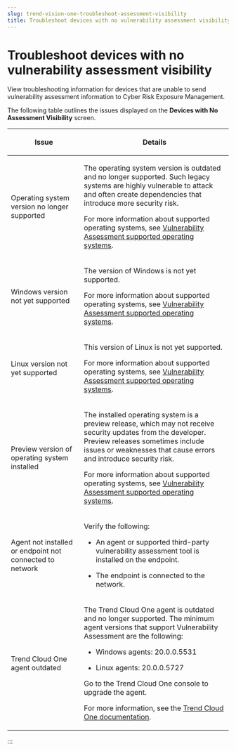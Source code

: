 ```yaml
---
slug: trend-vision-one-troubleshoot-assessment-visibility
title: Troubleshoot devices with no vulnerability assessment visibility
---
```

# Troubleshoot devices with no vulnerability assessment visibility

View troubleshooting information for devices that are unable to send vulnerability assessment information to Cyber Risk Exposure Management.

The following table outlines the issues displayed on the **Devices with No Assessment Visibility** screen.

<table>
<colgroup>
<col style="width: 33%" />
<col style="width: 67%" />
</colgroup>
<thead>
<tr>
<th><p>Issue</p></th>
<th><p>Details</p></th>
</tr>
</thead>
<tbody>
<tr>
<td><p>Operating system version no longer supported</p></td>
<td><p>The operating system version is outdated and no longer supported. Such legacy systems are highly vulnerable to attack and often create dependencies that introduce more security risk.</p>
<p>For more information about supported operating systems, see <a href="trend-vision-one-vulnerability-assessment-os">Vulnerability Assessment supported operating systems</a>.</p></td>
</tr>
<tr>
<td><p>Windows version not yet supported</p></td>
<td><p>The version of Windows is not yet supported.</p>
<p>For more information about supported operating systems, see <a href="trend-vision-one-vulnerability-assessment-os">Vulnerability Assessment supported operating systems</a>.</p></td>
</tr>
<tr>
<td><p>Linux version not yet supported</p></td>
<td><p>This version of Linux is not yet supported.</p>
<p>For more information about supported operating systems, see <a href="trend-vision-one-vulnerability-assessment-os">Vulnerability Assessment supported operating systems</a>.</p></td>
</tr>
<tr>
<td><p>Preview version of operating system installed</p></td>
<td><p>The installed operating system is a preview release, which may not receive security updates from the developer. Preview releases sometimes include issues or weaknesses that cause errors and introduce security risk.</p>
<p>For more information about supported operating systems, see <a href="trend-vision-one-vulnerability-assessment-os">Vulnerability Assessment supported operating systems</a>.</p></td>
</tr>
<tr>
<td><p>Agent not installed or endpoint not connected to network</p></td>
<td><p>Verify the following:</p>
<ul>
<li><p>An agent or supported third-party vulnerability assessment tool is installed on the endpoint.</p></li>
<li><p>The endpoint is connected to the network.</p></li>
</ul></td>
</tr>
<tr>
<td><p>Trend Cloud One agent outdated</p></td>
<td><p>The Trend Cloud One agent is outdated and no longer supported. The minimum agent versions that support Vulnerability Assessment are the following:</p>
<ul>
<li><p>Windows agents: 20.0.0.5531</p></li>
<li><p>Linux agents: 20.0.0.5727</p></li>
</ul>
<p>Go to the Trend Cloud One console to upgrade the agent.</p>
<p>For more information, see the <a href="https://docs.trendmicro.com/en-us/documentation/article/trend-micro-cloud-one-workload-security-agent-upgrade">Trend Cloud One documentation</a>.</p></td>
</tr>
</tbody>
</table>
:::
